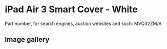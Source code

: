 
# iPad Air 3 Smart Cover - White

Part number, for search engines, auction websites and such: MVQ32ZM/A

## Image gallery

<div style={{ width: '100%', maxWidth: '768px' }}>
<GalleryComponent
    images={[
      {
        original: "/everysource/MVQ32.webp",
        thumbnail: "/everypreview/MVQ32.webp",
      },
      {
        original: "/everysource/MVQ32_AV1_SILVER.webp",
        thumbnail: "/everypreview/MVQ32_AV1_SILVER.webp",
      },
      {
        original: "/everysource/MVQ32_AV1_SPACE_GRAY.webp",
        thumbnail: "/everypreview/MVQ32_AV1_SPACE_GRAY.webp",
      },
      {
        original: "/everysource/MVQ32_AV2.webp",
        thumbnail: "/everypreview/MVQ32_AV2.webp",
      },
      {
        original: "/everysource/MVQ32_AV3.webp",
        thumbnail: "/everypreview/MVQ32_AV3.webp",
      }
    ]}
  />
</div>